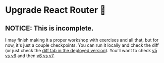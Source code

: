 # Upgrade React Router 🔼

## NOTICE: This is incomplete.

I may finish making it a proper workshop with exercises and all that, but for
now, it's just a couple checkpoints. You can run it locally and check the diff
(or just check the
[diff tab in the deployed version](https://upgrade-react-router.epicweb.dev/diff)).
You'll want to check
[v5 vs v6](https://upgrade-react-router.epicweb.dev/diff?app1=01.01.problem&app2=50.01.problem) and then [v6 vs v7](https://upgrade-react-router.epicweb.dev/diff?app1=50.01.problem&app2=99.01.solution).
